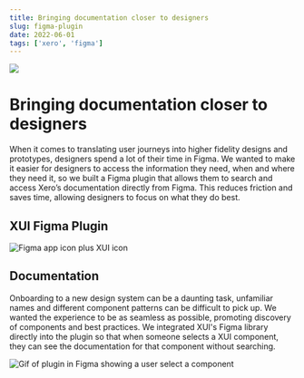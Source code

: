 ```yaml
---
title: Bringing documentation closer to designers
slug: figma-plugin
date: 2022-06-01
tags: ['xero', 'figma']
---
```


![](xui-plugin-cover.png)

# Bringing documentation closer to designers

When it comes to translating user journeys into higher fidelity designs and prototypes, designers spend a lot of their time in Figma. We wanted to make it easier for designers to access the information they need, when and where they need it, so we built a Figma plugin that allows them to search and access Xero’s documentation directly from Figma. This reduces friction and saves time, allowing designers to focus on what they do best.

## XUI Figma Plugin

![Figma app icon plus XUI icon](figma+xui.png)

## Documentation

Onboarding to a new design system can be a daunting task, unfamiliar names and different component patterns can be difficult to pick up. We wanted the experience to be as seamless as possible, promoting discovery of components and best practices.
We integrated XUI's Figma library directly into the plugin so that when someone selects a XUI component, they can see the documentation for that component without searching.

![Gif of plugin in Figma showing a user select a component](docs.gif)
